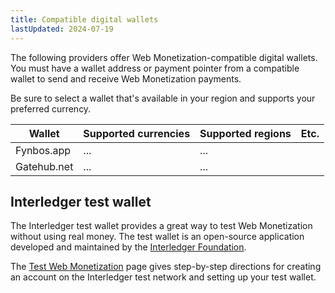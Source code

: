 ```yaml
---
title: Compatible digital wallets
lastUpdated: 2024-07-19
---
```



The following providers offer Web Monetization-compatible digital wallets. You must have a wallet address or payment pointer from a compatible wallet to send and receive Web Monetization payments. 

Be sure to select a wallet that's available in your region and supports your preferred currency. 

| Wallet | Supported currencies | Supported regions | Etc. |
| ------ | -------------------- | ----------------- | ---- |
| <LinkOut href="https://fynbos.app">Fynbos.app</LinkOut> | ... | ... |
| <LinkOut href="https://gatehub.net">Gatehub.net</LinkOut> | ... | ... |

## Interledger test wallet

The Interledger test wallet provides a great way to test Web Monetization without using real money. The test wallet is an open-source application developed and maintained by the [Interledger Foundation](https://interledger.org). 

The [Test Web Monetization](/experiment/guides/test-web-monetization) page gives step-by-step directions for creating an account on the Interledger test network and setting up your test wallet. 